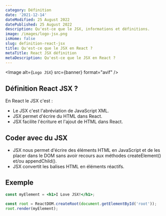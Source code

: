 ```yaml
---
category: Définition
date: '2021-12-14'
dateModified: 25 August 2022
datePublished: 25 August 2022
description: Qu'est-ce que le JSX, informations et définitions.
image: /images/logo-jsx.png
isHome: false
slug: definition-react-jsx
title: Qu'est-ce que le JSX en React ?
metaTitle: React JSX définition
metaDescription: Qu'est-ce que le JSX en React ?
---
```



<Image alt={`Logo JSX`} src={banner} format="avif" />

## Définition React JSX ?

En React le JSX c'est :

- Le JSX c'est l'abréviation de JavaScript XML.
- JSX permet d'écrire du HTML dans React.
- JSX facilite l'écriture et l'ajout de HTML dans React.

## Coder avec du JSX

- JSX nous permet d'écrire des éléments HTML en JavaScript et de les placer dans le DOM sans avoir recours aux méthodes createElement() et/ou appendChild().
- JSX convertit les balises HTML en éléments réactifs.

## Exemple

```jsx
const myElement = <h1>I Love JSX!</h1>;

const root = ReactDOM.createRoot(document.getElementById('root'));
root.render(myElement);
```
